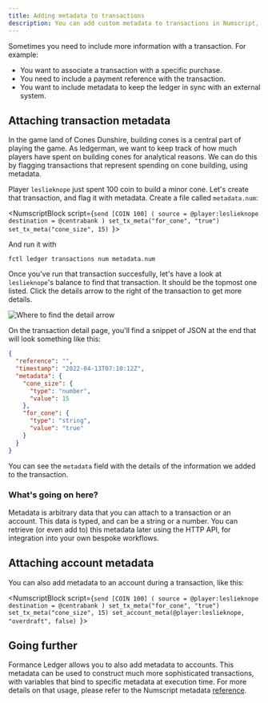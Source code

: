 ```yaml
---
title: Adding metadata to transactions
description: You can add custom metadata to transactions in Numscript, which can be made available to external services.
---
```




Sometimes you need to include more information with a transaction. For example:

* You want to associate a transaction with a specific purchase.
* You need to include a payment reference with the transaction.
* You want to include metadata to keep the ledger in sync with an external system.

<Prerequisites />

## Attaching transaction metadata

In the game land of Cones Dunshire, building cones is a central part of playing the game. As ledgerman, we want to keep track of how much players have spent on building cones for analytical reasons. We can do this by flagging transactions that represent spending on cone building, using metadata.

Player `leslieknope` just spent 100 coin to build a minor cone. Let's create that transaction, and flag it with metadata. Create a file called `metadata.num`:

<NumscriptBlock script={`send [COIN 100] (
  source = @player:leslieknope
  destination = @centrabank
)
set_tx_meta("for_cone", "true")
set_tx_meta("cone_size", 15)
`}></NumscriptBlock>

And run it with

```shell
fctl ledger transactions num metadata.num
```

<Prereqwarn /> 

Once you've run that transaction succesfully, let's have a look at `leslieknope`'s balance to find that transaction. It should be the topmost one listed. Click the details arrow to the right of the transaction to get more details.

![Where to find the detail arrow](metadata-1.png)

On the transaction detail page, you'll find a snippet of JSON at the end that will look something like this:

```json
{
  "reference": "",
  "timestamp": "2022-04-13T07:10:12Z",
  "metadata": {
    "cone_size": {
      "type": "number",
      "value": 15
    },
    "for_cone": {
      "type": "string",
      "value": "true"
    }
  }
}
```

You can see the `metadata` field with the details of the information we added to the transaction.

### What's going on here?

Metadata is arbitrary data that you can attach to a transaction or an account. This data is typed, and can be a string or a number. You can retrieve (or even add to) this metadata later using the HTTP API, for integration into your own bespoke workflows.

## Attaching account metadata

You can also add metadata to an account during a transaction, like this:

<NumscriptBlock script={`send [COIN 100] (
  source = @player:leslieknope
  destination = @centrabank
)
set_tx_meta("for_cone", "true")
set_tx_meta("cone_size", 15)
set_account_meta(@player:leslieknope, "overdraft", false)
`}></NumscriptBlock>


## Going further

Formance Ledger allows you to also add metadata to accounts. This metadata can be used to construct much more sophisticated transactions, with variables that bind to specific metadata at execution time. For more details on that usage, please refer to the Numscript metadata [reference](/ledger/reference/numscript/metadata).